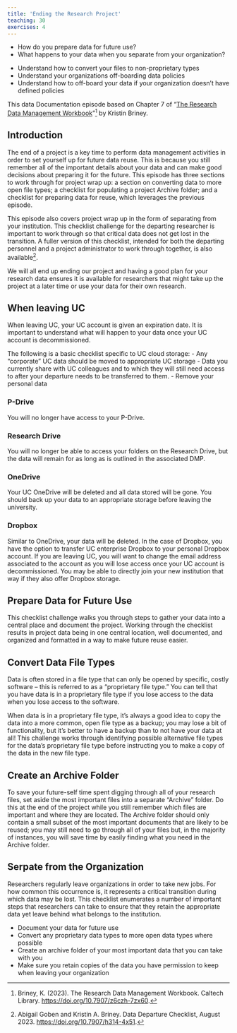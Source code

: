 ```yaml
---
title: 'Ending the Research Project'
teaching: 30
exercises: 4
---
```


:::::::::::::::::::::::::::::::::::::: questions 

- How do you prepare data for future use?
- What happens to your data when you separate from your organization?

::::::::::::::::::::::::::::::::::::::::::::::::

::::::::::::::::::::::::::::::::::::: objectives

- Understand how to convert your files to non-proprietary types
- Understand your organizations off-boarding data policies
- Understand how to off-board your data if your organization doesn't have defined policies

::::::::::::::::::::::::::::::::::::::::::::::::

This data Documentation episode based on Chapter 7 of "[The Research Data Management Workbook](https://doi.org/10.7907/z6czh-7zx60)"[^1] by Kristin Briney.

## Introduction

The end of a project is a key time to perform data management activities in
order to set yourself up for future data reuse. This is because you still remember
all of the important details about your data and can make good decisions about
preparing it for the future. This episode has three sections to work through
for project wrap up: a section on converting data to more open file types; a
checklist for populating a project Archive folder; and a checklist for preparing
data for reuse, which leverages the previous episode.

This episode also covers project wrap up in the form of separating from your
institution. This checklist challenge for the departing researcher is important to
work through so that critical data does not get lost in the transition. A fuller
version of this checklist, intended for both the departing personnel and a project
administrator to work through together, is also available[^2].

:::::::::::::::::::::::::::::::::::::::::::::::::::::::::::::::::::: instructor

We will all end up ending our project and having a good plan for your research data ensures it is available for researchers that might take up the project at a later time or use your data for their own research.

::::::::::::::::::::::::::::::::::::::::::::::::::::::::::::::::::::::::::::::::

## When leaving UC

When leaving UC, your UC account is given an expiration date. It is important to understand what will happen to your data once your UC account is decommissioned.

The following is a basic checklist specific to UC cloud storage:
- Any “corporate” UC data should be moved to appropriate UC storage 
- Data you currently share with UC colleagues and to which they will still need access to after your departure needs to be transferred to them. 
- Remove your personal data

### P-Drive

You will no longer have access to your P-Drive.

### Research Drive

You will no longer be able to access your folders on the Research Drive, but the data will remain for as long as is outlined in the associated DMP.

### OneDrive

Your UC OneDrive will be deleted and all data stored will be gone. You should back up your data to an appropriate storage before leaving the university.

### Dropbox

Similar to OneDrive, your data will be deleted. In the case of Dropbox, you have the option to transfer UC enterprise Dropbox to your personal Dropbox account. If you are leaving UC, you will want to change the email address associated to the account as you will lose access once your UC account is decommissioned. You may be able to directly join your new institution that way if they also offer Dropbox storage.


## Prepare Data for Future Use

This checklist challenge walks you through steps to gather your data into a central place and document the project. Working through the checklist results in project data being in one central location, well documented, and organized and formatted in a way to make future reuse easier.

## Convert Data File Types

Data is often stored in a file type that can only be opened by
specific, costly software – this is referred to as a “proprietary file type.” You can
tell that you have data is in a proprietary file type if you lose access to the data
when you lose access to the software. 

When data is in a proprietary file type, it’s always a good idea to copy the data into a more common, open file type as a backup; you may lose a bit of functionality, but it’s better to have a backup than
to not have your data at all! This challenge works through identifying possible
alternative file types for the data’s proprietary file type before instructing you to
make a copy of the data in the new file type.

## Create an Archive Folder

To save your future-self time spent digging through all of your
research files, set aside the most important files into a separate “Archive” folder.
Do this at the end of the project while you still remember which files are important
and where they are located. The Archive folder should only contain a small subset
of the most important documents that are likely to be reused; you may still need
to go through all of your files but, in the majority of instances, you will save
time by easily finding what you need in the Archive folder.

## Serpate from the Organization

Researchers regularly leave organizations in order to take new jobs.
For how common this occurrence is, it represents a critical transition during
which data may be lost. This checklist enumerates a number of important steps
that researchers can take to ensure that they retain the appropriate data yet
leave behind what belongs to the institution.

::::::::::::::::::::::::::::::::::::: keypoints 

- Document your data for future use
- Convert any proprietary data types to more open data types where possible
- Create an archive folder of your most important data that you can take with you
- Make sure you retain copies of the data you have permission to keep when leaving your organization

::::::::::::::::::::::::::::::::::::::::::::::::

[^1]: Briney, K. (2023). The Research Data Management Workbook. Caltech Library. [https://doi.org/10.7907/z6czh-7zx60](https://doi.org/10.7907/z6czh-7zx60).

[^2]: Abigail Goben and Kristin A. Briney. Data Departure Checklist, August 2023. [https://doi.org/10.7907/h314-4x51](https://doi.org/10.7907/h314-4x51).

[^3]: Kristin A. Briney. Project Close-Out Checklist for Research Data, May 2020b. [https://doi.org/10.7907/yjph-sa32](https://doi.org/10.7907/yjph-sa32).

[^4]: Kristin A. Briney. Project Close-Out Checklist for Research Data, May 2020b. [https://doi.org/10.7907/yjph-sa32](https://doi.org/10.7907/yjph-sa32).

[^5]: Abigail Goben and Kristin A. Briney. Data Departure Checklist, August 2023. [https://doi.org/10.7907/h314-4x51](https://doi.org/10.7907/h314-4x51).
